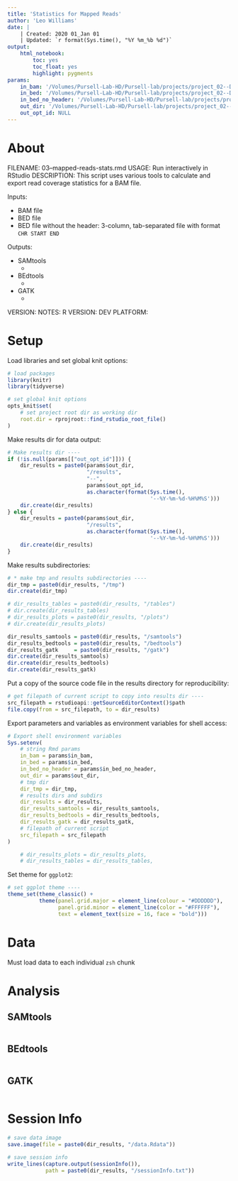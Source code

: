 ```yaml
---
title: 'Statistics for Mapped Reads'
author: 'Leo Williams'
date: |
    | Created: 2020 01_Jan 01
    | Updated: `r format(Sys.time(), "%Y %m_%b %d")`
output: 
    html_notebook: 
        toc: yes
        toc_float: yes
        highlight: pygments
params:
    in_bam: '/Volumes/Pursell-Lab-HD/Pursell-lab/projects/project_02--DNA-seq-analysis/04--analysis/02--read-mapping-and-postprocessing/04--HCT116-Selina-revisions/02--map-reads-and-clean/rsync/S459F-6K/results/S459F-6K.clean.bam' # string (filepath)
    in_bed: '/Volumes/Pursell-Lab-HD/Pursell-lab/projects/project_02--DNA-seq-analysis/02--data/02--reference-data/sequencing/target-capture-regions/Agilent-SureSelect-All-Human-Exon-V6-r2/from-Agilent-website/S07604514_hs_hg38/S07604514_Regions.bed' # string (filepath)
    in_bed_no_header: '/Volumes/Pursell-Lab-HD/Pursell-lab/projects/project_02--DNA-seq-analysis/02--data/02--reference-data/sequencing/target-capture-regions/Agilent-SureSelect-All-Human-Exon-V6-r2/from-Agilent-website/S07604514_hs_hg38/S07604514_Regions-no-header.bed' # string (filepath)
    out_dir: '/Volumes/Pursell-Lab-HD/Pursell-lab/projects/project_02--DNA-seq-analysis/04--analysis/02--read-mapping-and-postprocessing/04--HCT116-Selina-revisions/03--coverage-stats' # string (dirpath)
    out_opt_id: NULL
---
```


# About

FILENAME: 03--mapped-reads-stats.rmd
USAGE: Run interactively in RStudio
DESCRIPTION: This script uses various tools to calculate and export read coverage statistics for a BAM file.

Inputs:

- BAM file
- BED file
- BED file without the header: 3-column, tab-separated file with format `CHR START END`

Outputs:

- SAMtools
    - 
- BEdtools
    - 
- GATK
    - 

VERSION:
NOTES:
R VERSION:
DEV PLATFORM:

# Setup

Load libraries and set global knit options:

```r
# load packages
library(knitr)
library(tidyverse)

# set global knit options
opts_knit$set(
    # set project root dir as working dir
    root.dir = rprojroot::find_rstudio_root_file()
)
```

Make results dir for data output:

```r
# Make results dir ----
if (!is.null(params[["out_opt_id"]])) {
    dir_results = paste0(params$out_dir,
                         "/results",
                         "--",
                         params$out_opt_id,
                         as.character(format(Sys.time(),
                                             '--%Y-%m-%d-%H%M%S')))
    dir.create(dir_results)
} else {
    dir_results = paste0(params$out_dir,
                         "/results",
                         as.character(format(Sys.time(),
                                             '--%Y-%m-%d-%H%M%S')))
    dir.create(dir_results)
}
```

Make results subdirectories:

```r
# * make tmp and results subdirectories ----
dir_tmp = paste0(dir_results, "/tmp")
dir.create(dir_tmp)

# dir_results_tables = paste0(dir_results, "/tables")
# dir.create(dir_results_tables)
# dir_results_plots = paste0(dir_results, "/plots")
# dir.create(dir_results_plots)

dir_results_samtools = paste0(dir_results, "/samtools")
dir_results_bedtools = paste0(dir_results, "/bedtools")
dir_results_gatk     = paste0(dir_results, "/gatk")
dir.create(dir_results_samtools)
dir.create(dir_results_bedtools)
dir.create(dir_results_gatk)
```

Put a copy of the source code file in the results directory for reproducibility:

```r
# get filepath of current script to copy into results dir ----
src_filepath = rstudioapi::getSourceEditorContext()$path
file.copy(from = src_filepath, to = dir_results)
```

Export parameters and variables as environment variables for shell access:

```r
# Export shell environment variables
Sys.setenv(
    # string Rmd params
    in_bam = params$in_bam,
    in_bed = params$in_bed,
    in_bed_no_header = params$in_bed_no_header,
    out_dir = params$out_dir,
	# tmp dir
	dir_tmp = dir_tmp,
	# results dirs and subdirs
	dir_results = dir_results,
	dir_results_samtools = dir_results_samtools,
	dir_results_bedtools = dir_results_bedtools,
	dir_results_gatk = dir_results_gatk,
	# filepath of current script
	src_filepath = src_filepath
)

	# dir_results_plots = dir_results_plots,
	# dir_results_tables = dir_results_tables,
```

Set theme for `ggplot2`:

```r
# set ggplot theme ----
theme_set(theme_classic() +
          theme(panel.grid.major = element_line(colour = "#DDDDDD"),
                panel.grid.minor = element_line(color = "#FFFFFF"),
                text = element_text(size = 16, face = "bold")))
```

# Data

Must load data to each individual `zsh` chunk

# Analysis

## SAMtools

```zsh

```


## BEdtools

```zsh

```


## GATK

```zsh

```


# Session Info

```r
# save data image
save.image(file = paste0(dir_results, "/data.Rdata"))

# save session info
write_lines(capture.output(sessionInfo()), 
            path = paste0(dir_results, "/sessionInfo.txt"))
```
